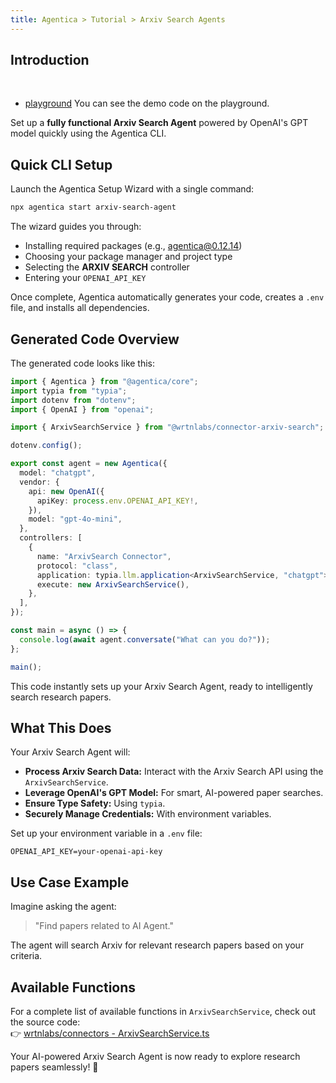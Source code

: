 ```yaml
---
title: Agentica > Tutorial > Arxiv Search Agents
---
```


## Introduction

<br />
<YoutubeRenderer src="https://www.youtube.com/embed/NkvVrZSGbuc" type="shorts"/>

- [playground](https://stackblitz.com/~/github.com/wrtnlabs/agentica-tutorial-arxiv?file=README.md) You can see the demo code on the playground.

Set up a **fully functional Arxiv Search Agent** powered by OpenAI's GPT model quickly using the Agentica CLI.

## Quick CLI Setup

Launch the Agentica Setup Wizard with a single command:

```bash
npx agentica start arxiv-search-agent
```

The wizard guides you through:

- Installing required packages (e.g., agentica@0.12.14)
- Choosing your package manager and project type
- Selecting the **ARXIV SEARCH** controller
- Entering your `OPENAI_API_KEY`

Once complete, Agentica automatically generates your code, creates a `.env` file, and installs all dependencies.

## Generated Code Overview

The generated code looks like this:

```typescript
import { Agentica } from "@agentica/core";
import typia from "typia";
import dotenv from "dotenv";
import { OpenAI } from "openai";

import { ArxivSearchService } from "@wrtnlabs/connector-arxiv-search";

dotenv.config();

export const agent = new Agentica({
  model: "chatgpt",
  vendor: {
    api: new OpenAI({
      apiKey: process.env.OPENAI_API_KEY!,
    }),
    model: "gpt-4o-mini",
  },
  controllers: [
    {
      name: "ArxivSearch Connector",
      protocol: "class",
      application: typia.llm.application<ArxivSearchService, "chatgpt">(),
      execute: new ArxivSearchService(),
    },
  ],
});

const main = async () => {
  console.log(await agent.conversate("What can you do?"));
};

main();
```

This code instantly sets up your Arxiv Search Agent, ready to intelligently search research papers.

## What This Does

Your Arxiv Search Agent will:

- **Process Arxiv Search Data:** Interact with the Arxiv Search API using the `ArxivSearchService`.
- **Leverage OpenAI's GPT Model:** For smart, AI-powered paper searches.
- **Ensure Type Safety:** Using `typia`.
- **Securely Manage Credentials:** With environment variables.

Set up your environment variable in a `.env` file:

```env
OPENAI_API_KEY=your-openai-api-key
```

## Use Case Example

Imagine asking the agent:

> "Find papers related to AI Agent."

The agent will search Arxiv for relevant research papers based on your criteria.

## Available Functions

For a complete list of available functions in `ArxivSearchService`, check out the source code:  
👉 [wrtnlabs/connectors - ArxivSearchService.ts](https://github.com/wrtnlabs/connectors/blob/main/packages/arxiv_search/src/arxiv_search/ArxivSearchService.ts)

Your AI-powered Arxiv Search Agent is now ready to explore research papers seamlessly! 🚀
